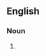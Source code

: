 {{also|callboy|call boy}}

==English==

===Noun===
{{en-noun|head=[[call]]-[[boy]]}}

# {{alternative spelling of|callboy|lang=en}}